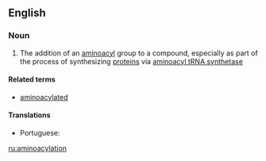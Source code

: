 ==English==

===Noun===
{{en-noun}}

# {{label|en|biochemistry}} The addition of an [[aminoacyl]] group to a compound, especially as part of the process of synthesizing [[protein]]s via [[aminoacyl tRNA synthetase]]

====Related terms====
* [[aminoacylated]]

====Translations====
{{trans-top|the addition of an aminoacyl group to a compound}}
* Portuguese: {{t|pt|aminoacilação|f}}
{{trans-mid}}
{{trans-bottom}}

[[ru:aminoacylation]]